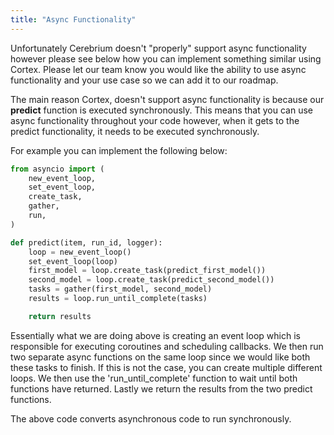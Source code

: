 ```yaml
---
title: "Async Functionality"
---
```


Unfortunately Cerebrium doesn't "properly" support async functionality however please see below how you can implement something similar using Cortex. Please
let our team know you would like the ability to use async functionality and your use case so we can add it to our roadmap.

The main reason Cortex, doesn't support async functionality is because our **predict** function is executed synchronously. This means that you can use async
functionality throughout your code however, when it gets to the predict functionality, it needs to be executed synchronously.

For example you can implement the following below:

```python
from asyncio import (
    new_event_loop,
    set_event_loop,
    create_task,
    gather,
    run,
)

def predict(item, run_id, logger):
    loop = new_event_loop()
    set_event_loop(loop)
    first_model = loop.create_task(predict_first_model())
    second_model = loop.create_task(predict_second_model())
    tasks = gather(first_model, second_model)
    results = loop.run_until_complete(tasks)

    return results
```

Essentially what we are doing above is creating an event loop which is responsible for executing coroutines and scheduling callbacks.
We then run two separate async functions on the same loop since we would like both these tasks to finish. If this is not the case, you can create multiple different
loops. We then use the 'run_until_complete' function to wait until both functions have returned. Lastly we return the results from the two predict functions.

The above code converts asynchronous code to run synchronously.
